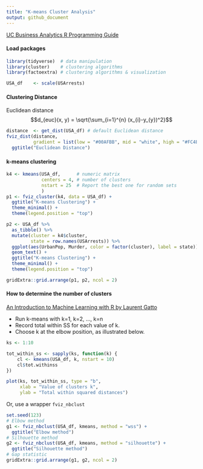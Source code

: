 ```yaml
---
title: "K-means Cluster Analysis"
output: github_document
---
```


[UC Business Analytics R Programming Guide](http://uc-r.github.io/kmeans_clustering)   

#### Load packages
```r
library(tidyverse)  # data manipulation
library(cluster)    # clustering algorithms
library(factoextra) # clustering algorithms & visualization

USA_df    <- scale(USArrests)
```

#### Clustering Distance   

Euclidean distance  
$$d_{euc}(x, y) = \sqrt{\sum_{i=1}^{n} (x_{i}-y_{y})^2}$$ 


```r
distance  <- get_dist(USA_df) # default Euclidean distance
fviz_dist(distance, 
          gradient = list(low = "#00AFBB", mid = "white", high = "#FC4E07")) +
  ggtitle("Euclidean Distance")
```

#### k-means clustering 
```r
k4 <- kmeans(USA_df,      # numeric matrix
             centers = 4, # number of clusters
             nstart = 25  # Report the best one for random sets
             )
p1 <- fviz_cluster(k4, data = USA_df) +
  ggtitle("K-means Clustering") +
  theme_minimal() +
  theme(legend.position = "top")

p2 <- USA_df %>%
  as_tibble() %>%
  mutate(cluster = k4$cluster,
         state = row.names(USArrests)) %>%
  ggplot(aes(UrbanPop, Murder, color = factor(cluster), label = state)) +
  geom_text() +
  ggtitle("K-means Clustering") +
  theme_minimal() +
  theme(legend.position = "top")

gridExtra::grid.arrange(p1, p2, ncol = 2)
```

#### How to determine the number of clusters  
[An Introduction to Machine Learning with R by Laurent Gatto](https://lgatto.github.io/IntroMachineLearningWithR/unsupervised-learning.html#how-to-determine-the-number-of-clusters)  

* Run k-means with k=1, k=2, …, k=n
* Record total within SS for each value of k.
* Choose k at the elbow position, as illustrated below.

```r
ks <- 1:10

tot_within_ss <- sapply(ks, function(k) {
    cl <- kmeans(USA_df, k, nstart = 10)
    cl$tot.withinss
})

plot(ks, tot_within_ss, type = "b",
     xlab = "Value of clusters k",
     ylab = "Total within squared distances")
```

Or, use a wrapper `fviz_nbclust`
```r
set.seed(123)
# Elbow method
g1 <- fviz_nbclust(USA_df, kmeans, method = "wss") +
  ggtitle("Elbow method")
# Silhouette method
g2 <- fviz_nbclust(USA_df, kmeans, method = "silhouette") +
  ggtitle("Silhouette method")
# Gap statistic
gridExtra::grid.arrange(g1, g2, ncol = 2) 
```

